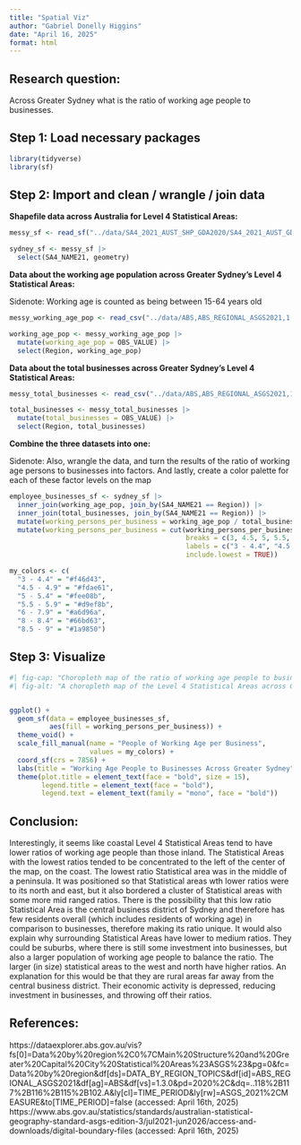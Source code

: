 ```yaml
---
title: "Spatial Viz"
author: "Gabriel Donelly Higgins"
date: "April 16, 2025"
format: html
---
```


## Research question:

Across Greater Sydney what is the ratio of working age people to businesses. 

## Step 1: Load necessary packages

```r
library(tidyverse)
library(sf)
```

## Step 2: Import and clean / wrangle / join data


**Shapefile data across Australia for Level 4 Statistical Areas:**

```r
messy_sf <- read_sf("../data/SA4_2021_AUST_SHP_GDA2020/SA4_2021_AUST_GDA2020.shp")

sydney_sf <- messy_sf |>
  select(SA4_NAME21, geometry)
```


**Data about the working age population across Greater Sydney's Level 4 Statistical Areas:**

Sidenote: Working age is counted as being between 15-64 years old

```r
messy_working_age_pop <- read_csv("../data/ABS,ABS_REGIONAL_ASGS2021,1.3.0+ERP_18..128+127+126+125+124+123+121+122+120+119+118+117+116+115+102.A.csv")

working_age_pop <- messy_working_age_pop |>
  mutate(working_age_pop = OBS_VALUE) |>
  select(Region, working_age_pop) 
```


**Data about the total businesses across Greater Sydney's Level 4 Statistical Areas:**

```r
messy_total_businesses <- read_csv("../data/ABS,ABS_REGIONAL_ASGS2021,1.3.0+CABEE_5..128+127+126+125+124+123+121+122+120+119+118+117+116+115+102.A.csv")

total_businesses <- messy_total_businesses |>
  mutate(total_businesses = OBS_VALUE) |>
  select(Region, total_businesses)
```


**Combine the three datasets into one:**

Sidenote: Also, wrangle the data, and turn the results of the ratio of working age persons to businesses into factors. And lastly, create a color palette for each of these factor levels on the map

```r
employee_businesses_sf <- sydney_sf |>
  inner_join(working_age_pop, join_by(SA4_NAME21 == Region)) |>
  inner_join(total_businesses, join_by(SA4_NAME21 == Region)) |>
  mutate(working_persons_per_business = working_age_pop / total_businesses) |>
  mutate(working_persons_per_business = cut(working_persons_per_business,
                                            breaks = c(3, 4.5, 5, 5.5, 6, 8, 8.5, 9),
                                            labels = c("3 - 4.4", "4.5 - 4.9", "5 - 5.4", "5.5 - 5.9", "6 - 7.9", "8 - 8.4", "8.5 - 9"),
                                            include.lowest = TRUE))

my_colors <- c(
  "3 - 4.4" = "#f46d43",
  "4.5 - 4.9" = "#fdae61",
  "5 - 5.4" = "#fee08b",
  "5.5 - 5.9" = "#d9ef8b",
  "6 - 7.9" = "#a6d96a",
  "8 - 8.4" = "#66bd63",
  "8.5 - 9" = "#1a9850")
```


## Step 3: Visualize

```r
#| fig-cap: "Choropleth map of the ratio of working age people to businesses in Level 4 Statistical Areas across Greater Sydney, using quantitative classes"
#| fig-alt: "A choropleth map of the Level 4 Statistical Areas across Greater Sydney, colored by gradient from orange to yellow to green. This shows the number of people of working age there are per business. Lying on an eastern peninsula of the map, there is a small Statistical Area with the fewest working age people per business, between 3 and 4. To its east, extending to the end of the peninsula, and to the north there are other areas with fewer people of working age per business, one with 4.5 - 4.9 and some with 5 - 5.4. To its west and southwest, there are Statistical Areas with a ratio of 5.5 - 5.9 or 6 - 7.9 people of working age per business. As one gets moves further north / west / south away from this Statistical Area with a low ratio, the statistical areas get larger in size and tend to have more people of working age per business. There is an exception, a Statistical Area in the north, with a lower ratio of 5 - 5.4, which also borders (on its east) the Statistical Area with the second lowest ratio (4.5 - 4.9). The statistical areas on the eastern side of the map clearly border some body of water, as they have peninsulas that jut throughout multiple bays, while the borders on the western, northern, and southernmost parts of the map seem to be more straight and organized, like a human made their borders."


ggplot() +
  geom_sf(data = employee_businesses_sf,
          aes(fill = working_persons_per_business)) +
  theme_void() +
  scale_fill_manual(name = "People of Working Age per Business",
                    values = my_colors) +
  coord_sf(crs = 7856) +
  labs(title = "Working Age People to Businesses Across Greater Sydney") +
  theme(plot.title = element_text(face = "bold", size = 15),
        legend.title = element_text(face = "bold"),
        legend.text = element_text(family = "mono", face = "bold"))
```


## Conclusion:

Interestingly, it seems like coastal Level 4 Statistical Areas tend to have lower ratios of working age people than those inland. The Statistical Areas with the lowest ratios tended to be concentrated to the left of the center of the map, on the coast. The lowest ratio Statistical area was in the middle of a peninsula. It was positioned so that Statistical areas wth lower ratios were to its north and east, but it also bordered a cluster of Statistical areas with some more mid ranged ratios. There is the possibility that this low ratio Statistical Area is the central business district of Sydney and therefore has few residents overall (which includes residents of working age) in comparison to businesses, therefore making its ratio unique. It would also explain why surrounding Statistical Areas have lower to medium ratios. They could be suburbs, where there is still some investment into businesses, but also a larger population of working age people to balance the ratio. The larger (in size) statistical areas to the west and north have higher ratios. An explanation for this would be that they are rural areas far away from the central business district. Their economic activity is depressed, reducing investment in businesses, and throwing off their ratios. 


## References:
https://dataexplorer.abs.gov.au/vis?fs[0]=Data%20by%20region%2C0%7CMain%20Structure%20and%20Greater%20Capital%20City%20Statistical%20Areas%23ASGS%23&pg=0&fc=Data%20by%20region&df[ds]=DATA_BY_REGION_TOPICS&df[id]=ABS_REGIONAL_ASGS2021&df[ag]=ABS&df[vs]=1.3.0&pd=2020%2C&dq=..118%2B117%2B116%2B115%2B102.A&ly[cl]=TIME_PERIOD&ly[rw]=ASGS_2021%2CMEASURE&to[TIME_PERIOD]=false (accessed: April 16th, 2025)
https://www.abs.gov.au/statistics/standards/australian-statistical-geography-standard-asgs-edition-3/jul2021-jun2026/access-and-downloads/digital-boundary-files (accessed: April 16th, 2025)
